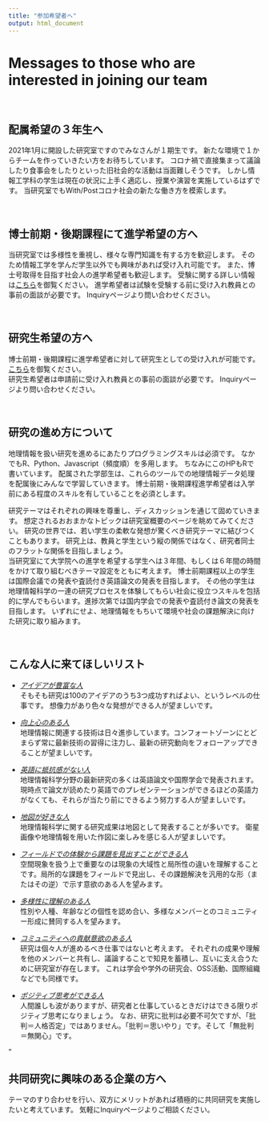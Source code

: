 ```yaml
---
title: "参加希望者へ"
output: html_document
---
```


# Messages to those who are interested in joining our team
  
<br>

## 配属希望の３年生へ
2021年1月に開設した研究室ですのでみなさんが１期生です。 
新たな環境で１からチームを作っていきたい方をお待ちしています。 
コロナ禍で直接集まって議論したり食事会をしたりといった旧社会的な活動は当面難しそうです。 
しかし情報工学科の学生は現在の状況に上手く適応し、授業や演習を実施しているはずです。 
当研究室でもWith/Postコロナ社会の新たな働き方を模索します。
<!---具体的にはGithubでのコード管理、Slackでのコミュニケーション、Notionでの情報管理、Zoomでの会議--->

<br>


## 博士前期・後期課程にて進学希望の方へ
当研究室では多様性を重視し、様々な専門知識を有する方を歓迎します。 
そのため情報工学を学んだ学生以外でも興味があれば受け入れ可能です。
また、博士号取得を目指す社会人の進学希望者も歓迎します。 
受験に関する詳しい情報は[こちら](http://www.ics.saitama-u.ac.jp/exam/in/)を御覧ください。 
進学希望者は試験を受験する前に受け入れ教員との事前の面談が必要です。 
Inquiryページより問い合わせください。

<br>

## 研究生希望の方へ
博士前期・後期課程に進学希望者に対して研究生としての受け入れが可能です。 
[こちら](http://www.saitama-u.ac.jp/rikogaku/admission/exam/research_student.html)を御覧ください。  
研究生希望者は申請前に受け入れ教員との事前の面談が必要です。 
Inquiryページより問い合わせください。

<br>

## 研究の進め方について
地理情報を扱い研究を進めるにあたりプログラミングスキルは必須です。 
なかでもR、Python、Javascript（頻度順）を多用します。 
ちなみにこのHPもRで書いています。 
配属された学部生は、これらのツールでの地理情報データ処理を配属後にみんなで学習していきます。 
博士前期・後期課程進学希望者は入学前にある程度のスキルを有していることを必須とします。  
  
研究テーマはそれぞれの興味を尊重し、ディスカッションを通じて固めていきます。 
想定されるおおまかなトピックは研究室概要のページを眺めてみてください。 
研究の世界では、若い学生の柔軟な発想が驚くべき研究テーマに結びつくこともあります。 
研究上は、教員と学生という縦の関係ではなく、研究者同士のフラットな関係を目指しましょう。  
当研究室にて大学院への進学を希望する学生へは３年間、もしくは６年間の時間をかけて取り組むべきテーマ設定をともに考えます。 
博士前期課程以上の学生は国際会議での発表や査読付き英語論文の発表を目指します。 
その他の学生は地理情報科学の一連の研究プロセスを体験してもらい社会に役立つスキルを包括的に学んでもらいます。進捗次第では国内学会での発表や査読付き論文の発表を目指します。 
いずれにせよ、地理情報をもちいて環境や社会の課題解決に向けた研究に取り組みます。 

<br>

## こんな人に来てほしいリスト
- <u> _アイデアが豊富な人_ </u>   
そもそも研究は100のアイデアのうち3つ成功すればよい、というレベルの仕事です。 
想像力があり色々な発想ができる人が望ましいです。 

- <u> _向上心のある人_ </u>    
地理情報に関連する技術は日々進歩しています。コンフォートゾーンにとどまらず常に最新技術の習得に注力し、最新の研究動向をフォローアップできることが望ましいです。

- <u> _英語に抵抗感がない人_ </u>   
地理情報科学分野の最新研究の多くは英語論文や国際学会で発表されます。現時点で論文が読めたり英語でのプレゼンテーションができるほどの英語力がなくても、それらが当たり前にできるよう努力する人が望ましいです。

- <u> _地図が好きな人_ </u>   
地理情報科学に関する研究成果は地図として発表することが多いです。 衛星画像や地理情報を用いた作図に楽しみを感じる人が望ましいです。 

- <u> _フィールドでの体験から課題を見出すことができる人_ </u>   
空間現象を扱う上で重要なのは現象の大域性と局所性の違いを理解することです。局所的な課題をフィールドで見出し、その課題解決を汎用的な形（またはその逆）で示す意欲のある人を望みます。

- <u> _多様性に理解のある人_ </u>   
性別や人種、年齢などの個性を認め合い、多様なメンバーとのコミュニティー形成に賛同する人を望みます。

- <u> _コミュニティへの貢献意欲のある人_ </u>    
研究は個々人が進めるべき仕事ではないと考えます。 
それぞれの成果や理解を他のメンバーと共有し、議論することで知見を蓄積し、互いに支え合うために研究室が存在します。 
これは学会や学外の研究会、OSS活動、国際組織などでも同様です。

- <u> _ポジティブ思考ができる人_</u>    
人間誰しも波がありますが、研究者と仕事しているときだけはできる限りポジティブ思考になりましょう。 
なお、研究に批判は必要不可欠ですが、「批判＝人格否定」ではありません。「批判＝思いやり」です。そして「無批判＝無関心」です。 


"
<br>


## 共同研究に興味のある企業の方へ
テーマのすり合わせを行い、双方にメリットがあれば積極的に共同研究を実施したいと考えています。 
気軽にInquiryページよりご相談ください。



